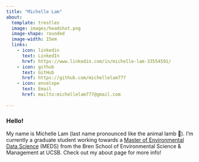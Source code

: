 ```yaml
---
title: "Michelle Lam"
about:
  template: trestles
  image: images/headshot.png
  image-shape: rounded
  image-width: 15em
  links:
    - icon: linkedin
      text: LinkedIn
      href: https://www.linkedin.com/in/michelle-lam-33554591/
    - icon: github
      text: GitHub
      href: https://github.com/michellelam777
    - icon: envelope
      text: Email
      href: mailto:michellelam777@gmail.com
      
---
```


### Hello!

My name is Michelle Lam (last name pronounced like the animal lamb 🐑). I'm currently a graduate student working towards a [Master of Environmental Data Science](https://bren.ucsb.edu/masters-programs/master-environmental-data-science) (MEDS) from the Bren School of Environmental Science & Management at UCSB. Check out my about page for more info!
